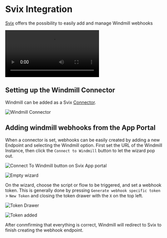 # Svix Integration

[Svix](https://www.svix.com/) offers the possibility to easily add and manage Windmill webhooks

<video
	className="border-2 rounded-lg object-cover w-full h-full dark:border-gray-800"
	autoPlay
	loop
	src="/videos/svix_create_webhook.mp4"
/>



## Setting up the Windmill Connector

Windmill can be added as a Svix [Connector](https://docs.svix.com/connectors).


![Windmill Connector](../assets/integrations/svix-windmill-connector.png)

## Adding windmill webhooks from the App Portal

When a connector is set, webhooks can be easily created by adding a new Endpoint and selecting the Windmill option. First set the URL of the Windmill Instance, then click the `Connect to Windmill` button to let the wizard pop out.

![Connect To Windmill button on Svix App portal](../assets/integrations/svix-connect-to-windmill.png)

![Empty wizard](../assets/integrations/svix-empty-wizard.png)


On the wizard, choose the script or flow to be triggered, and set a webhook token. This is generally done by pressing `Generate webhook specific token` > `New Token` and closing the token drawer with the `X` on the top left.

![Token Drawer](../assets/integrations/svix-adding-token.png)

![Token added](../assets/integrations/svix-token-added.png)

After conmfirming that everything is correct, Windmill will redirect to Svix to finish creating the webhook endpoint.
